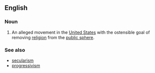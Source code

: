 ==English==

===Noun===
{{en-noun|head=[[secular]] [[progressivism]]|-}}

# {{context|neologism|lang=en}} An alleged movement in the [[United States]] with the ostensible goal of removing [[religion]] from the [[public sphere]].

===See also===
* [[secularism]]
* [[progressivism]]